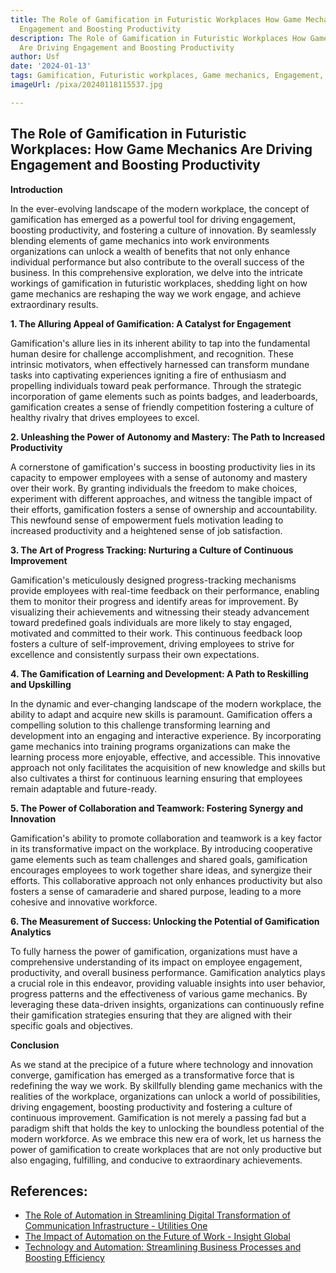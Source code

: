 ```yaml
---
title: The Role of Gamification in Futuristic Workplaces How Game Mechanics Are Driving
  Engagement and Boosting Productivity
description: The Role of Gamification in Futuristic Workplaces How Game Mechanics
  Are Driving Engagement and Boosting Productivity
author: Usf
date: '2024-01-13'
tags: Gamification, Futuristic workplaces, Game mechanics, Engagement, Productivity
imageUrl: /pixa/20240118115537.jpg

---
```

## The Role  of Gamification  in Futuristic Workplaces:  How Game Mechanics Are Driving  Engagement and  Boosting Productivity

**Introduction**

In  the ever-evolving  landscape of the modern workplace, the concept of gamification has emerged as a powerful tool for driving engagement, boosting productivity, and fostering a culture of innovation. By seamlessly  blending elements  of game mechanics into  work environments organizations can unlock a wealth of benefits that not only enhance individual performance but  also contribute to  the overall success  of the business. In this comprehensive exploration, we delve into the intricate workings of gamification  in futuristic workplaces, shedding light on how game mechanics are reshaping the way we work engage, and achieve extraordinary results.

**1. The Alluring Appeal  of Gamification: A Catalyst for Engagement**

Gamification's allure lies in its inherent ability to tap into the fundamental human desire for challenge accomplishment, and recognition. These intrinsic  motivators, when effectively harnessed can transform mundane tasks into captivating experiences igniting a fire of enthusiasm and propelling  individuals toward peak performance. Through the strategic incorporation of game elements such  as points badges, and leaderboards, gamification creates a  sense of friendly competition fostering  a culture of healthy rivalry that drives employees  to excel.

**2. Unleashing the Power of Autonomy and Mastery: The Path to  Increased Productivity**

A cornerstone of gamification's success in boosting productivity lies in its capacity  to empower  employees with a  sense of  autonomy  and mastery  over their work. By granting individuals  the freedom to make  choices, experiment with different approaches, and witness the tangible impact of their  efforts, gamification fosters a sense of ownership and accountability. This newfound sense of empowerment fuels motivation leading to  increased productivity and a heightened sense of job  satisfaction.

**3. The  Art of Progress Tracking: Nurturing a Culture of Continuous Improvement**

Gamification's meticulously designed progress-tracking mechanisms provide employees with  real-time feedback on their performance, enabling them to monitor their progress and identify areas for improvement.  By visualizing their achievements and witnessing their steady advancement toward predefined goals individuals are more likely to stay engaged, motivated  and committed to their work. This continuous feedback loop fosters a  culture of self-improvement, driving employees to strive for excellence and consistently surpass their own expectations.

**4. The Gamification of Learning and Development:  A Path to Reskilling and Upskilling**

In the dynamic and ever-changing landscape  of the modern workplace, the ability to adapt and acquire new skills is paramount. Gamification offers  a compelling solution to this challenge transforming learning and development into an engaging and interactive  experience. By incorporating game mechanics  into training programs organizations can make the learning process  more enjoyable, effective, and accessible. This innovative approach not only facilitates the acquisition of new knowledge and skills but also cultivates a thirst for continuous learning ensuring that  employees remain  adaptable and future-ready.

**5. The Power of Collaboration and Teamwork: Fostering Synergy and Innovation**

Gamification's  ability to promote collaboration  and teamwork is a key factor in  its transformative impact on the workplace. By introducing cooperative  game elements such as team challenges  and shared goals, gamification encourages employees to work  together share ideas, and synergize their efforts. This collaborative approach not only enhances  productivity but also fosters a sense of camaraderie and shared purpose, leading to a more cohesive and innovative workforce.

**6. The Measurement of Success: Unlocking the Potential of Gamification Analytics**

To fully  harness the power of gamification, organizations must have a comprehensive understanding of  its impact on employee engagement, productivity, and  overall business performance. Gamification analytics plays a crucial role in  this endeavor, providing valuable insights  into  user  behavior, progress patterns and the effectiveness of various game mechanics. By leveraging these data-driven insights,  organizations can continuously refine their gamification strategies ensuring that they are aligned with their specific goals and objectives.

**Conclusion**

As we stand at the precipice of a future where technology  and innovation converge, gamification has emerged as a transformative force that is redefining  the way we work.  By skillfully blending game mechanics with the realities of the workplace, organizations  can unlock a world of possibilities, driving engagement, boosting productivity and  fostering a culture of continuous improvement. Gamification is not merely a  passing fad but a paradigm shift that holds the key to unlocking  the boundless potential of the modern workforce. As we embrace this new era of work, let  us harness the power of gamification to create workplaces that are not only productive but also engaging, fulfilling, and  conducive  to extraordinary achievements.

## References:
- [The Role of Automation in Streamlining Digital Transformation of Communication Infrastructure - Utilities One](https://utilitiesone.com/the-role-of-automation-in-streamlining-digital-transformation-of-communication-infrastructure)
- [The Impact of Automation on the Future of Work - Insight Global](https://insightglobal.com/blog/automation-and-the-future-of-work/)
- [Technology and Automation: Streamlining Business Processes and Boosting Efficiency](https://www.linkedin.com/pulse/technology-automation-streamlining-business-processes-mary-wangu)
